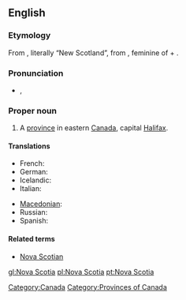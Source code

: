 ==English==
{{wikipedia}}

===Etymology===
From {{etyl|la}}, literally “New Scotland”, from {{term|nova|lang=la}}, feminine of {{term|novus||new|lang=la}} + {{term|Scotia||Scotland|lang=la}}.

===Pronunciation===
* {{a|UK}} {{IPA|/ˈnəʊ.və ˌskəʊ.ʃə/}}, {{SAMPA|/"n@U.v@ %sk@U.S@/}}

===Proper noun===
{{en-proper noun|sg=[[Nova]] [[Scotia]]}}

# A [[province]] in eastern [[Canada]], capital [[Halifax]].

====Translations====
{{trans-top|Province in eastern Canada}}
* French: {{t+|fr|Nouvelle-Écosse|f}}
* German: {{t+|de|Neuschottland|n}}
* Icelandic: {{t|is|Nýja-Skotland|n}}
* Italian: {{t-|it|Nuova Scozia|f}}
{{trans-mid}}
* [[Macedonian]]: {{t|mk|Нова Шкотска|f|tr=Nóva Škótska|xs=Macedonian}}
* Russian: {{t|ru|Новая Шотландия|f|tr=Nóvaja Šotlándija|sc=Cyrl}}
* Spanish: {{t|es|Nueva Escocia|f}}
{{trans-bottom}}

====Related terms====
* [[Nova Scotian]]

{{anagrams:en/aacinoostv}}
[[Category:Canada]]
[[Category:Provinces of Canada]]

[[gl:Nova Scotia]]
[[pl:Nova Scotia]]
[[pt:Nova Scotia]]
